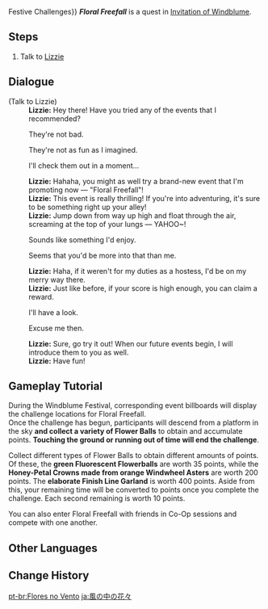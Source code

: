 {{About|the event quest|the event challenge|Invitation of Windblume/Festive Challenges#Floral Freefall{{!}}Festive Challenges}}
{{Quest Infobox
|id            = 70654
|image         = 
|type          = World
|event_name    = Invitation of Windblume
|summary       = 
|requirement   = Complete [[Ode to Flower and Cloud]]
|startLocation = [[Mondstadt]]
|prev          = 
|next          = 
|exp           = 
|mora          = 20,000
|primogems     = 
|other         = {{Card|Hero's Wit|2}}
|characters    = Lizzie; Traveler
|region        = Mondstadt
|area          = Starfell Valley
}}
'''''Floral Freefall''''' is a quest in [[Invitation of Windblume]].

==Steps==
#Talk to [[Lizzie]]

==Dialogue==
{{Quest Description|During the Windblume Festival, the area around Mondstadt will play host to all sorts of interesting activities. The Knights of Favonius' Lizzie would like to introduce you to one of the highlights of this event &mdash; "Floral Freefall."}}
{{Dialogue start}}
;(Talk to Lizzie)
:'''Lizzie:''' Hey there! Have you tried any of the events that I recommended?
:{{DIcon}} They're not bad.
:{{DIcon}} They're not as fun as I imagined.
:{{DIcon}} I'll check them out in a moment...
:'''Lizzie:''' Hahaha, you might as well try a brand-new event that I'm promoting now &mdash; "Floral Freefall"!
:'''Lizzie:''' This event is really thrilling! If you're into adventuring, it's sure to be something right up your alley!
:'''Lizzie:''' Jump down from way up high and float through the air, screaming at the top of your lungs &mdash; YAHOO~!
:{{DIcon}} Sounds like something I'd enjoy.
:{{DIcon}} Seems that you'd be more into that than me.
:'''Lizzie:''' Haha, if it weren't for my duties as a hostess, I'd be on my merry way there.
:'''Lizzie:''' Just like before, if your score is high enough, you can claim a reward.
:{{DIcon}} I'll have a look.
:{{DIcon}} Excuse me then.
:'''Lizzie:''' Sure, go try it out! When our future events begin, I will introduce them to you as well.
:'''Lizzie:''' Have fun!
{{Dialogue end}}

==Gameplay Tutorial==
During the Windblume Festival, corresponding event billboards will display the challenge locations for Floral Freefall.<br />Once the challenge has begun, participants will descend from a platform in the sky '''and collect a variety of Flower Balls''' to obtain and accumulate points. '''Touching the ground or running out of time will end the challenge'''.

Collect different types of Flower Balls to obtain different amounts of points. Of these, the '''green Fluorescent Flowerballs''' are worth 35 points, while the '''Honey-Petal Crowns made from orange Windwheel Asters''' are worth 200 points. The '''elaborate Finish Line Garland''' is worth 400 points. Aside from this, your remaining time will be converted to points once you complete the challenge. Each second remaining is worth 10 points.

You can also enter Floral Freefall with friends in Co-Op sessions and compete with one another.

==Other Languages==
{{Other Languages
|en      = Floral Freefall
|zhs     = 风中万花
|zhs_rm  = Fēng Zhōng Wàn Huā
|zht     = 風中萬花
|zht_rm  = Fēng Zhōng Wàn Huā
|zh_tl   = 
|ja      = 風の中の花々
|ja_rm   = Kaze no Naka no Hanabana
|ja_tl   = Flowers in the Wind
|ko      = 바람 속의 꽃
|ko_rm   = Baram Sok-ui Kkot
|ko_tl   = Flower Inside the Wind
|es      = Flores en el viento
|es_tl   = Flowers in the Wind
|fr      = Chute florale
|fr_tl   = Floral Fall
|ru      = Тысячи цветов на ветру
|ru_tl   = Thousand Flowers in the Wind
|th      = ดอกไม้ในเวหา
|th_rm   = 
|th_tl   = 
|vi      = Muôn Hoa Trong Gió
|vi_tl   = 
|de      = Blumen im Wind
|de_tl   = Flowers in the Wind
|id      = Mengudara Bersama Bunga
|id_tl   = Flying With Flowers
|pt      = Flores no Vento
|pt_tl   = 
|tr      = Rüzgarın Çiçekleri
|tr_tl   = 
|it      = Caduta floreale
|it_tl   = 
}}

==Change History==
{{Change History|1.4}}

[[pt-br:Flores no Vento]]
[[ja:風の中の花々]]